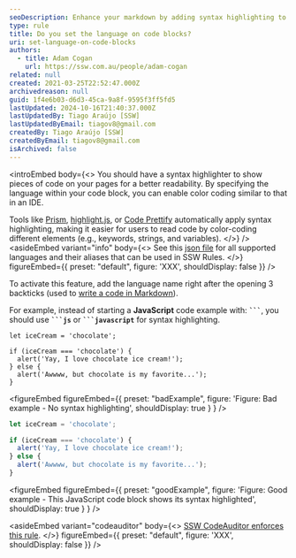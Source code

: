 ```yaml
---
seoDescription: Enhance your markdown by adding syntax highlighting to code blocks for improved readability and easier debugging.
type: rule
title: Do you set the language on code blocks?
uri: set-language-on-code-blocks
authors:
  - title: Adam Cogan
    url: https://ssw.com.au/people/adam-cogan
related: null
created: 2021-03-25T22:52:47.000Z
archivedreason: null
guid: 1f4e6b03-d6d3-45ca-9a8f-9595f3ff5fd5
lastUpdated: 2024-10-16T21:40:37.000Z
lastUpdatedBy: Tiago Araújo [SSW]
lastUpdatedByEmail: tiagov8@gmail.com
createdBy: Tiago Araújo [SSW]
createdByEmail: tiagov8@gmail.com
isArchived: false
---
```


<introEmbed
  body={<>
You should have a syntax highlighter to show pieces of code on your pages for a better readability. By specifying the language within your code block, you can enable color coding similar to that in an IDE.

Tools like [Prism](https://prismjs.com), [highlight.js](https://highlightjs.org), or [Code Prettify](https://github.com/googlearchive/code-prettify) automatically apply syntax highlighting, making it easier for users to read code by color-coding different elements (e.g., keywords, strings, and variables).
  </>}
/>
<asideEmbed
  variant="info"
  body={<>
    See this [json file](https://unpkg.com/gatsby-remark-vscode@1.0.3/lib/grammars/manifest.json) for all supported languages and their aliases that can be used in SSW Rules.
  </>}
  figureEmbed={{
    preset: "default",
    figure: 'XXX',
    shouldDisplay: false
  }}
/>

To activate this feature, add the language name right after the opening 3 backticks (used to [write a code in Markdown](https://www.ssw.com.au/rules/rule/#11-code)).

For example, instead of starting a **JavaScript** code example with: **<code>\`\`\`</code>**, you should use **<code>\`\`\`js</code>** or **<code>\`\`\`javascript</code>** for syntax highlighting.

```none
let iceCream = 'chocolate';

if (iceCream === 'chocolate') {
  alert('Yay, I love chocolate ice cream!');
} else {
  alert('Awwww, but chocolate is my favorite...');
}
```

<figureEmbed figureEmbed={{
  preset: "badExample",
  figure: 'Figure: Bad example - No syntax highlighting',
  shouldDisplay: true
} } />


```javascript
let iceCream = 'chocolate';

if (iceCream === 'chocolate') {
  alert('Yay, I love chocolate ice cream!');
} else {
  alert('Awwww, but chocolate is my favorite...');
}
```

<figureEmbed figureEmbed={{
  preset: "goodExample",
  figure: 'Figure: Good example - This JavaScript code block shows its syntax highlighted',
  shouldDisplay: true
} } />


<asideEmbed
  variant="codeauditor"
  body={<>
    [SSW CodeAuditor enforces this rule](https://codeauditor.com/rules).
  </>}
  figureEmbed={{
    preset: "default",
    figure: 'XXX',
    shouldDisplay: false
  }}
/>
